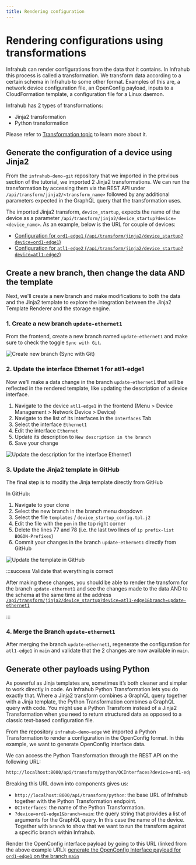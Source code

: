 ```yaml
---
title: Rendering configuration
---
```


# Rendering configurations using transformations

Infrahub can render configurations from the data that it contains. In Infrahub this process is called a transformation. We transform data according to a certain schema in Infrahub to some other format. Examples of this are, a network device configuration file, an OpenConfig payload, inputs to a CloudFormation template, a configuration file for a Linux daemon.

Infrahub has 2 types of transformations:

- Jinja2 transformation
- Python transformation

Please refer to [Transformation topic](../../topics/transformation) to learn more about it.

## Generate the configuration of a device using Jinja2

From the `infrahub-demo-git` repository that we imported in the previous section of the tutorial, we imported 2 Jinja2 transformations. We can run the transformation by accessing them via the REST API under `/api/transform/jinja2/<transform_name>` followed by any additional parameters expected in the GraphQL query that the transformation uses.

The imported Jinja2 transform, `device_startup`, expects the name of the device as a parameter `/api/transform/jinja2/device_startup?device=<device_name>`. As an example, below is the URL for couple of devices:

- [Configuration for `ord1-edge1` (`/api/transform/jinja2/device_startup?device=ord1-edge1`)](http://localhost:8000/api/transform/jinja2/device_startup?device=ord1-edge1)
- [Configuration for `atl1-edge2` (`/api/transform/jinja2/device_startup?device=atl1-edge2`)](http://localhost:8000/api/transform/jinja2/device_startup?device=atl1-edge2)

## Create a new branch, then change the data AND the template

Next, we'll create a new branch and make modifications to both the data and the Jinja2 template to explore the integration between the Jinja2 Template Renderer and the storage engine.

### 1. Create a new branch `update-ethernet1`

From the frontend, create a new branch named `update-ethernet1` and make sure to check the toggle `Sync with Git`.

![Create new branch (Sync with Git)](../../media/tutorial_6_branch_creation.png)

### 2. Update the interface Ethernet 1 for atl1-edge1

Now we'll make a data change in the branch `update-ethernet1` that will be reflected in the rendered template, like updating the description of a device interface.

1. Navigate to the device `atl1-edge1` in the frontend (Menu > Device Management > Network Device > Device)
2. Navigate to the list of its interfaces in the `Interfaces` Tab
3. Select the interface `Ethernet1`
4. Edit the interface `Ethernet`
5. Update its description to `New description in the branch`
6. Save your change

![Update the description for the interface Ethernet1](../../media/tutorial_6_interface_update.png)

### 3. Update the Jinja2 template in GitHub

The final step is to modify the Jinja template directly from GitHub

In GitHub:

1. Navigate to your clone
2. Select the new branch in the branch menu dropdown
3. Select the file `templates` / `device_startup_config.tpl.j2`
4. Edit the file with the `pen` in the top right corner
5. Delete the lines 77 and 78 (i.e. the last two lines of `ip prefix-list BOGON-Prefixes`)
6. Commit your changes in the branch `update-ethernet1` directly from GitHub

![Update the template in GitHub](../../media/tutorial_rfile_update_jinja.gif)

:::success Validate that everything is correct

After making these changes, you should be able to render the transform for the branch `update-ethernet1` and see the changes made to the data AND to the schema at the same time at the address [`/api/transform/jinja2/device_startup?device=atl1-edge1&branch=update-ethernet1`](http://localhost:8000/api/transform/jinja2/device_startup?device=atl1-edge1&branch=update-ethernet1)

:::

### 4. Merge the Branch `update-ethernet1`

After merging the branch `update-ethernet1`, regenerate the configuration for `atl1-edge1` in `main` and validate that the 2 changes are now available in `main`.

## Generate other payloads using Python

As powerful as Jinja templates are, sometimes it’s both cleaner and simpler to work directly in code. An Infrahub Python Transformation lets you do exactly that. Where a Jinja2 transform combines a GraphQL query together with a Jinja template, the Python Transformation combines a GraphQL query with code. You might use a Python Transform instead of a Jinja2 Transformation when you need to return structured data as opposed to a classic text-based configuration file.

From the repository `infrahub-demo-edge` we imported a Python Transformation to render a configuration in the OpenConfig format. In this example, we want to generate OpenConfig interface data.

We can access the Python Transformation through the REST API on the following URL:

```txt
http://localhost:8000/api/transform/python/OCInterfaces?device=ord1-edge1&branch=main
```

Breaking this URL down into components gives us:

- `http://localhost:8000/api/transform/python`: the base URL of Infrahub together with the Python Transformation endpoint.
- `OCInterfaces`: the name of the Python Transformation.
- `?device=ord1-edge1&branch=main`: the query string that provides a list of arguments for the GraphQL query. In this case the name of the device. Together with `branch` to show that we want to run the transform against a specific branch within Infrahub.

Render the OpenConfig interface payload by going to this URL (linked from the above example URL): [generate the OpenConfig Interface payload for `ord1-edge1` on the branch `main`](http://localhost:8000/api/transform/python/OCInterfaces?device=ord1-edge1&branch=main)

